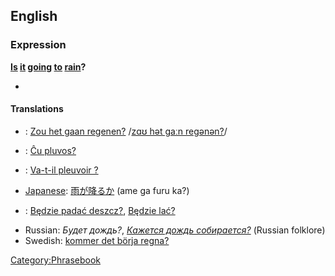 ==English==
===Expression===
'''[[Is]] [[it]] [[going]] [[to]] [[rain]]?'''
*{{audio|en-us-is-it-going-to-rain.ogg|Audio (US)}}

====Translations====

*{{nl}}: [[Zou het gaan regenen?]] /[[media:Zou_het_gaan_regenen.ogg|zɑʊ hət gaːn regənən?]]/
*{{eo}}: [[Ĉu pluvos?]]
*{{fr}}: [[Va-t-il pleuvoir ?]]
*[[Japanese]]: [[雨が降るか]] (ame ga furu ka?)
*{{pl}}: [[Będzie padać deszcz?]], [[Będzie lać?]]
*Russian: ''Будет дождь?'', ''[[Кажется дождь собирается?]]'' (Russian folklore)
*Swedish: [[kommer det börja regna?]]
[[Category:Phrasebook]]